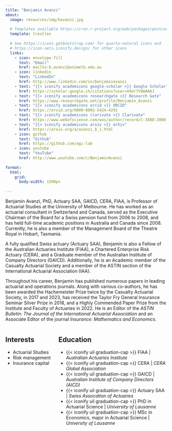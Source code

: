 ```yaml
---
title: "Benjamin Avanzi"
about:
  image: resources/img/bavanzi.jpg
  
  # Templates available https://cran.r-project.org/web/packages/postcards/readme/README.html
  template: trestles
    
  # See https://icons.getbootstrap.com/ for quarto-natural icons and 
  # https://icon-sets.iconify.design/ for other icons
  links:
    - icon: envelope-fill
      text: "Email"
      href: mailto:b.avanzi@unimelb.edu.au
    - icon: linkedin
      text: "LinkedIn"
      href: http://www.linkedin.com/in/benjaminavanzi
    - text: "{{< iconify academicons google-scholar >}} Google Scholar"
      href: https://scholar.google.ch/citations?user=X4Ur7VQAAAAJ
    - text: "{{< iconify academicons researchgate >}} Research Gate"
      href: https://www.researchgate.net/profile/Benjamin_Avanzi
    - text: "{{< iconify academicons orcid >}} ORCID"
      href: https://orcid.org/0000-0002-5424-4292
    - text: "{{< iconify academicons clarivate >}} Clarivate"
      href: https://www.webofscience.com/wos/author/record/C-3888-2008
    - text: "{{< iconify academicons arxiv >}} arXiv"
      href: https://arxiv.org/a/avanzi_b_1.html
    - icon: github
      text: "Github"
      href: https://github.com/agi-lab
    - icon: youtube
      text: "YouTube"
      href: http://www.youtube.com/c/BenjaminAvanzi
    
format:
  html:
    grid:
      body-width: 1500px
      
---
```


::: {#hero-heading}
Benjamin Avanzi, PhD, Actuary SAA, GAICD, CERA, FIAA, is Professor of Actuarial Studies at the University of Melbourne. He has worked as an actuarial consultant in Switzerland and Canada, served as the Executive Chairman of the Board for a Swiss pension fund from 2006 to 2008, and has held full-time academic positions in Australia and Canada since 2008. Currently, he is also a member of the Management Board of the Theatre Royal in Hobart, Tasmania.

A fully qualified Swiss actuary (Actuary SAA), Benjamin is also a Fellow of the Australian Actuaries Institute (FIAA), a Chartered Enterprise Risk Actuary (CERA), and a Graduate member of the Australian Institute of Company Directors (GAICD). Additionally, he is an Academic member of the Casualty Actuarial Society and a member of the ASTIN section of the International Actuarial Association (IAA).

Throughout his career, Benjamin has published numerous papers in leading actuarial and operations journals. Along with various co-authors, he has been awarded the Hachemeister Prize twice by the Casualty Actuarial Society, in 2017 and 2023, has received the Taylor Fry General Insurance Seminar Silver Prize in 2018, and a Highly Commended Paper Prize from the Institute and Faculty of Actuaries in 2022. He is an Editor of the _ASTIN Bulletin: The Journal of the International Actuarial Association_ and an Associate Editor of the journal _Insurance: Mathematics and Economics_.

::: {.columns}
::: {.column width="30%"}
## Interests

- Actuarial Studies
- Risk management
- Insurance capital

:::
::: {.column width="70%"}
## Education

- {{< iconify uil graduation-cap >}} FIAA \| *Australian Actuaries Institute*
- {{< iconify uil graduation-cap >}} CERA \| *CERA Global Association*
- {{< iconify uil graduation-cap >}} GAICD \| *Australian Institute of Company Directors (AICD)*
- {{< iconify uil graduation-cap >}} Actuary SAA \| *Swiss Assocation of Actuaries*
- {{< iconify uil graduation-cap >}} PhD in Actuarial Science \| *University of Lausanne*
- {{< iconify uil graduation-cap >}} MSc in Economics, major in Actuarial Science \| *University of Lausanne*
:::
:::
:::
